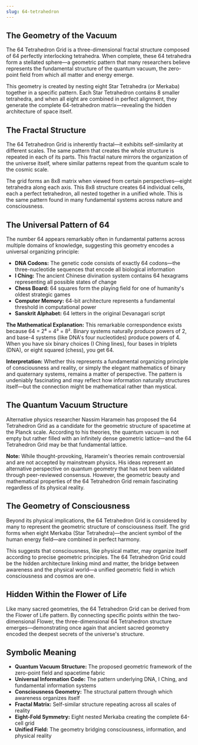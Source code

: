 ```yaml
---
slug: 64-tetrahedron
---
```


<Section title="The Geometry of the Vacuum">

## The Geometry of the Vacuum

The 64 Tetrahedron Grid is a three-dimensional fractal structure composed of 64 perfectly interlocking tetrahedra. When complete, these 64 tetrahedra form a stellated sphere—a geometric pattern that many researchers believe represents the fundamental structure of the quantum vacuum, the zero-point field from which all matter and energy emerge.

This geometry is created by nesting eight Star Tetrahedra (or Merkaba) together in a specific pattern. Each Star Tetrahedron contains 8 smaller tetrahedra, and when all eight are combined in perfect alignment, they generate the complete 64-tetrahedron matrix—revealing the hidden architecture of space itself.

</Section>

<Section title="The Fractal Structure">

## The Fractal Structure

The 64 Tetrahedron Grid is inherently fractal—it exhibits self-similarity at different scales. The same pattern that creates the whole structure is repeated in each of its parts. This fractal nature mirrors the organization of the universe itself, where similar patterns repeat from the quantum scale to the cosmic scale.

The grid forms an 8x8 matrix when viewed from certain perspectives—eight tetrahedra along each axis. This 8x8 structure creates 64 individual cells, each a perfect tetrahedron, all nested together in a unified whole. This is the same pattern found in many fundamental systems across nature and consciousness.

</Section>

<Section title="The Universal Pattern of 64">

## The Universal Pattern of 64

The number 64 appears remarkably often in fundamental patterns across multiple domains of knowledge, suggesting this geometry encodes a universal organizing principle:

- **DNA Codons:** The genetic code consists of exactly 64 codons—the three-nucleotide sequences that encode all biological information
- **I Ching:** The ancient Chinese divination system contains 64 hexagrams representing all possible states of change
- **Chess Board:** 64 squares form the playing field for one of humanity's oldest strategic games
- **Computer Memory:** 64-bit architecture represents a fundamental threshold in computational power
- **Sanskrit Alphabet:** 64 letters in the original Devanagari script

**The Mathematical Explanation:**
This remarkable correspondence exists because 64 = 2⁶ = 4³ = 8². Binary systems naturally produce powers of 2, and base-4 systems (like DNA's four nucleotides) produce powers of 4. When you have six binary choices (I Ching lines), four bases in triplets (DNA), or eight squared (chess), you get 64.

**Interpretation:**
Whether this represents a fundamental organizing principle of consciousness and reality, or simply the elegant mathematics of binary and quaternary systems, remains a matter of perspective. The pattern is undeniably fascinating and may reflect how information naturally structures itself—but the connection might be mathematical rather than mystical.

</Section>

<Section title="The Quantum Vacuum Structure">

## The Quantum Vacuum Structure

Alternative physics researcher Nassim Haramein has proposed the 64 Tetrahedron Grid as a candidate for the geometric structure of spacetime at the Planck scale. According to his theories, the quantum vacuum is not empty but rather filled with an infinitely dense geometric lattice—and the 64 Tetrahedron Grid may be that fundamental lattice.

**Note:** While thought-provoking, Haramein's theories remain controversial and are not accepted by mainstream physics. His ideas represent an alternative perspective on quantum geometry that has not been validated through peer-reviewed consensus. However, the geometric beauty and mathematical properties of the 64 Tetrahedron Grid remain fascinating regardless of its physical reality.

</Section>

<Section title="The Geometry of Consciousness">

## The Geometry of Consciousness

Beyond its physical implications, the 64 Tetrahedron Grid is considered by many to represent the geometric structure of consciousness itself. The grid forms when eight Merkaba (Star Tetrahedra)—the ancient symbol of the human energy field—are combined in perfect harmony.

This suggests that consciousness, like physical matter, may organize itself according to precise geometric principles. The 64 Tetrahedron Grid could be the hidden architecture linking mind and matter, the bridge between awareness and the physical world—a unified geometric field in which consciousness and cosmos are one.

</Section>

<Section title="Hidden Within the Flower of Life">

## Hidden Within the Flower of Life

Like many sacred geometries, the 64 Tetrahedron Grid can be derived from the Flower of Life pattern. By connecting specific points within the two-dimensional Flower, the three-dimensional 64 Tetrahedron structure emerges—demonstrating once again that ancient sacred geometry encoded the deepest secrets of the universe's structure.

</Section>

<Section title="Symbolic Meaning">

## Symbolic Meaning

- **Quantum Vacuum Structure:** The proposed geometric framework of the zero-point field and spacetime fabric
- **Universal Information Code:** The pattern underlying DNA, I Ching, and fundamental information systems
- **Consciousness Geometry:** The structural pattern through which awareness organizes itself
- **Fractal Matrix:** Self-similar structure repeating across all scales of reality
- **Eight-Fold Symmetry:** Eight nested Merkaba creating the complete 64-cell grid
- **Unified Field:** The geometry bridging consciousness, information, and physical reality

</Section>

<RelatedGeometries slug="64-tetrahedron" />
